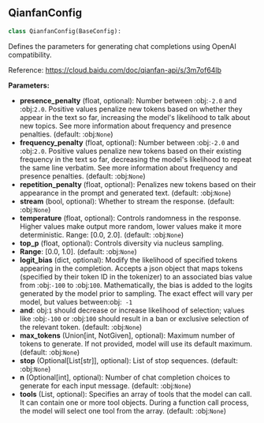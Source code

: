 <a id="camel.configs.qianfan_config"></a>

<a id="camel.configs.qianfan_config.QianfanConfig"></a>

## QianfanConfig

```python
class QianfanConfig(BaseConfig):
```

Defines the parameters for generating chat completions using OpenAI
compatibility.

Reference: https://cloud.baidu.com/doc/qianfan-api/s/3m7of64lb

**Parameters:**

- **presence_penalty** (float, optional): Number between :obj:`-2.0` and :obj:`2.0`. Positive values penalize new tokens based on whether they appear in the text so far, increasing the model's likelihood to talk about new topics. See more information about frequency and presence penalties. (default: :obj:`None`)
- **frequency_penalty** (float, optional): Number between :obj:`-2.0` and :obj:`2.0`. Positive values penalize new tokens based on their existing frequency in the text so far, decreasing the model's likelihood to repeat the same line verbatim. See more information about frequency and presence penalties. (default: :obj:`None`)
- **repetition_penalty** (float, optional): Penalizes new tokens based on their appearance in the prompt and generated text. (default: :obj:`None`)
- **stream** (bool, optional): Whether to stream the response. (default: :obj:`None`)
- **temperature** (float, optional): Controls randomness in the response. Higher values make output more random, lower values make it more deterministic. Range: [0.0, 2.0]. (default: :obj:`None`)
- **top_p** (float, optional): Controls diversity via nucleus sampling.
- **Range**: [0.0, 1.0]. (default: :obj:`None`)
- **logit_bias** (dict, optional): Modify the likelihood of specified tokens appearing in the completion. Accepts a json object that maps tokens (specified by their token ID in the tokenizer) to an associated bias value from :obj:`-100` to :obj:`100`. Mathematically, the bias is added to the logits generated by the model prior to sampling. The exact effect will vary per model, but values between:obj:` -1`
- **and**: obj:`1` should decrease or increase likelihood of selection; values like :obj:`-100` or :obj:`100` should result in a ban or exclusive selection of the relevant token. (default: :obj:`None`)
- **max_tokens** (Union[int, NotGiven], optional): Maximum number of tokens to generate. If not provided, model will use its default maximum. (default: :obj:`None`)
- **stop** (Optional[List[str]], optional): List of stop sequences. (default: :obj:`None`)
- **n** (Optional[int], optional): Number of chat completion choices to generate for each input message. (default: :obj:`None`)
- **tools** (List, optional): Specifies an array of tools that the model can call. It can contain one or more tool objects. During a function call process, the model will select one tool from the array. (default: :obj:`None`)

